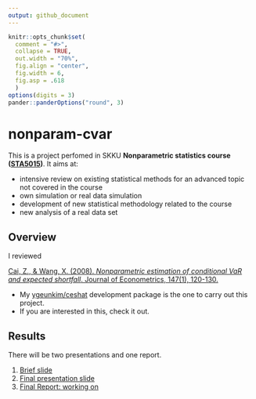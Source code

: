 ```yaml
---
output: github_document
---
```


```r
knitr::opts_chunk$set(
  comment = "#>",
  collapse = TRUE,
  out.width = "70%",
  fig.align = "center",
  fig.width = 6,
  fig.asp = .618
  )
options(digits = 3)
pander::panderOptions("round", 3)
```

# nonparam-cvar

This is a project perfomed in SKKU **Nonparametric statistics course ([STA5015](https://sites.google.com/site/eunryungleestat/))**. It aims at:

- intensive review on existing statistical methods for an advanced topic not covered in the course
- own simulation or real data simulation
- development of new statistical methodology related to the course
- new analysis of a real data set

## Overview

I reviewed

[Cai, Z., & Wang, X. (2008). *Nonparametric estimation of conditional VaR and expected shortfall*. Journal of Econometrics, 147(1), 120-130.](https://www.sciencedirect.com/science/article/abs/pii/S0304407608001292)

- My [ygeunkim/ceshat](https://github.com/ygeunkim/ceshat) development package is the one to carry out this project.
- If you are interested in this, check it out.

## Results

There will be two presentations and one report.

1. [Brief slide](https://github.com/ygeunkim/nonparam-cvar/blob/master/static/slides/younggeunslide1.pdf)
2. [Final presentation slide](https://github.com/ygeunkim/nonparam-cvar/blob/master/static/slides/younggeunslide2.pdf)
3. [Final Report: working on](https://github.com/ygeunkim/nonparam-cvar/blob/master/static/report/younggeunreport.pdf)

